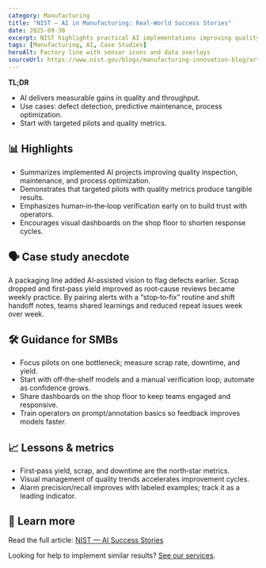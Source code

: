 ```yaml
---
category: Manufacturing
title: "NIST — AI in Manufacturing: Real‑World Success Stories"
date: 2025-09-30
excerpt: NIST highlights practical AI implementations improving quality, throughput, and safety in manufacturing.
tags: [Manufacturing, AI, Case Studies]
heroAlt: Factory line with sensor icons and data overlays
sourceUrl: https://www.nist.gov/blogs/manufacturing-innovation-blog/artificial-intelligence-manufacturing-real-world-success-stories
---
```


**TL;DR**

- AI delivers measurable gains in quality and throughput.
- Use cases: defect detection, predictive maintenance, process optimization.
- Start with targeted pilots and quality metrics.

## 📊 Highlights

- Summarizes implemented AI projects improving quality inspection, maintenance, and process optimization.
- Demonstrates that targeted pilots with quality metrics produce tangible results.
- Emphasizes human‑in‑the‑loop verification early on to build trust with operators.
- Encourages visual dashboards on the shop floor to shorten response cycles.

## 🗣 Case study anecdote

A packaging line added AI‑assisted vision to flag defects earlier. Scrap dropped and first‑pass yield improved as root‑cause reviews became weekly practice. By pairing alerts with a “stop‑to‑fix” routine and shift handoff notes, teams shared learnings and reduced repeat issues week over week.

## 🛠 Guidance for SMBs

- Focus pilots on one bottleneck; measure scrap rate, downtime, and yield.
- Start with off‑the‑shelf models and a manual verification loop; automate as confidence grows.
- Share dashboards on the shop floor to keep teams engaged and responsive.
- Train operators on prompt/annotation basics so feedback improves models faster.

## 📈 Lessons & metrics

- First‑pass yield, scrap, and downtime are the north‑star metrics.
- Visual management of quality trends accelerates improvement cycles.
- Alarm precision/recall improves with labeled examples; track it as a leading indicator.

## 🔗 Learn more

Read the full article: <a href="https://www.nist.gov/blogs/manufacturing-innovation-blog/artificial-intelligence-manufacturing-real-world-success-stories" target="_blank" rel="noopener noreferrer">NIST — AI Success Stories</a>

Looking for help to implement similar results? <a href="/services">See our services</a>.
